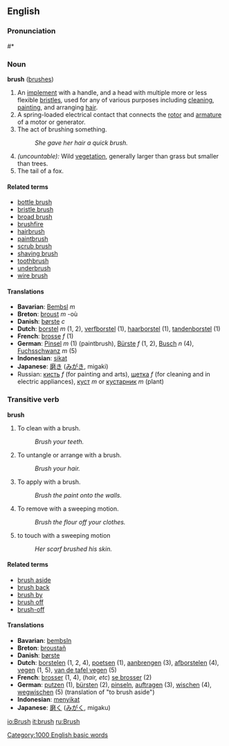 ==English==
===Pronunciation===
#*{{audio|en-us-brush.ogg|Audio (US)}}

=== Noun ===
'''brush''' ([[brushes]])

# An [[implement]] with a handle, and a head with multiple more or less flexible [[bristle]]s, used for any of various purposes including [[clean]]ing, [[paint]]ing, and arranging [[hair]].
# A spring-loaded electrical contact that connects the [[rotor]] and [[armature]] of a motor or generator.
# The act of brushing something.
#: ''She gave her hair a quick brush.''
# ''(uncountable):'' Wild [[vegetation]], generally larger than grass but smaller than trees.
# The tail of a fox.

====Related terms====
*[[bottle brush]]
*[[bristle brush]]
*[[broad brush]]
*[[brushfire]]
*[[hairbrush]]
*[[paintbrush]]
*[[scrub brush]]
*[[shaving brush]]
*[[toothbrush]]
*[[underbrush]]
*[[wire brush]]

====Translations====
{{checktrans}}
*'''Bavarian''': [[Bembsl]] ''m'' <!-- definition not verified -->
*'''Breton''': [[broust]] ''m'' -où <!-- definition not verified -->
*'''Danish''': [[børste]] ''c''
*'''Dutch''': [[borstel]] ''m'' (1, 2), [[verfborstel]] (1), [[haarborstel]] (1), [[tandenborstel]] (1)
*'''French''': [[brosse]] ''f'' (1)
*'''German''': [[Pinsel]] ''m'' (1) (paintbrush), [[Bürste]] ''f'' (1, 2),  [[Busch]] ''n'' (4), [[Fuchsschwanz]] ''m'' (5)
*'''Indonesian''': [[sikat]] <!-- definition not verified -->
*'''Japanese''': [[磨き]] ([[みがき]], migaki) <!-- definition not verified -->
*Russian: [[кисть]] ''f'' (for painting and arts), [[щетка]] ''f'' (for cleaning and in electric appliances), [[куст]] ''m'' or [[кустарник]] ''m'' (plant)

=== Transitive verb ===
'''brush'''

#To clean with a brush.
#: ''Brush your teeth.''
#To untangle or arrange with a brush.
#: ''Brush your hair.''
#To apply with a brush.
#: ''Brush the paint onto the walls.''
#To remove with a sweeping motion.
#: ''Brush the flour off your clothes.''
#to touch with a sweeping motion
#: ''Her scarf brushed his skin.''

====Related terms====
*[[brush aside]]
*[[brush back]]
*[[brush by]]
*[[brush off]]
*[[brush-off]]

====Translations====
{{checktrans}}
*'''Bavarian''': [[bembsln]] <!-- definition not verified -->
*'''Breton''': [[broustañ]] <!-- definition not verified -->
*'''Danish''': [[børste]]
*'''Dutch''': [[borstelen]] (1, 2, 4), [[poetsen]] (1), [[aanbrengen]] (3), [[afborstelen]] (4), [[vegen]] (1, 5), [[van de tafel vegen]] (5)
*'''French''': [[brosser]] (1, 4), (''hair, etc'') [[se brosser]] (2)
*'''German''': [[putzen]] (1), [[bürsten]] (2), [[pinseln]], [[auftragen]] (3), [[wischen]] (4), [[wegwischen]] (5) (translation of "to brush aside")
*'''Indonesian''': [[sikat|menyikat]] <!-- definition not verified -->
*'''Japanese''': [[磨く]] ([[みがく]], migaku) <!-- definition not verified -->

[[Category:1000 English basic words]]

[[io:Brush]]
[[it:brush]]
[[ru:Brush]]